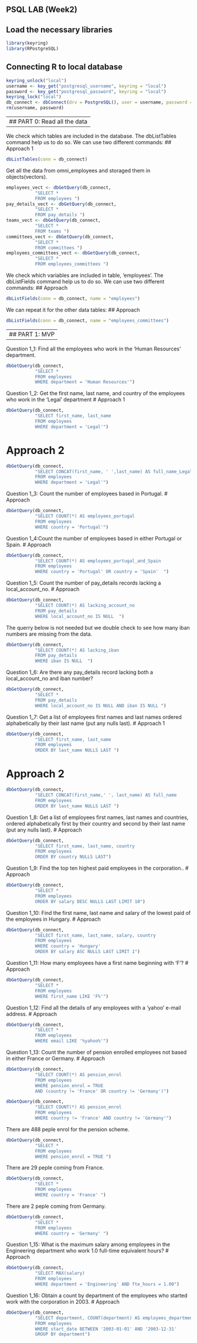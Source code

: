 #########################################################################################

##                                  PSQL LAB (Week2)

#########################################################################################

## Load the necessary libraries
```r
library(keyring)
library(RPostgreSQL)
```


## Connecting R to local database
```r
keyring_unlock("local")
username <- key_get("postgresql_username", keyring = "local") 
password <- key_get("postgresql_password", keyring = "local")
keyring_lock("local")
db_connect <- dbConnect(drv = PostgreSQL(), user = username, password = password, dbname = "omni_employees", host = "localhost")
rm(username, password)
```

---------------------------------------------------------------------------------------------
##                         PART 0: Read all the data
---------------------------------------------------------------------------------------------

We check which tables are included in the database. The dbListTables command help us to do so. We can use two different commands:
## Approach 1
```r
dbListTables(conn = db_connect)
```

Get all the data from omni_employees and storaged them in objects(vectors).
```r
employees_vect <- dbGetQuery(db_connect, 
           "SELECT *
           FROM employees ") 
pay_details_vect <- dbGetQuery(db_connect, 
           "SELECT *
           FROM pay_details ") 
teams_vect <- dbGetQuery(db_connect, 
           "SELECT *
           FROM teams ") 
committees_vect <- dbGetQuery(db_connect, 
           "SELECT *
           FROM committees ") 
employees_committees_vect <- dbGetQuery(db_connect, 
           "SELECT *
           FROM employees_committees ") 
```

We check which variables are included in table, 'employees'. The dbListFields command help us to do so. We can use two different commands:
## Approach
```r
dbListFields(conn = db_connect, name = "employees")
```

We can repeat it for the other data tables:
## Approach
```r
dbListFields(conn = db_connect, name = "employees_committees")
```

---------------------------------------------------------------------------------------------
##                         PART 1: MVP
---------------------------------------------------------------------------------------------




Question 1_1: Find all the employees who work in the ‘Human Resources’ department.

```r
dbGetQuery(db_connect, 
           "SELECT *
           FROM employees 
           WHERE department = 'Human Resources'") 
```

Question 1_2: Get the first name, last name, and country of the employees who work in the ‘Legal’ department
# Approach 1
```r
dbGetQuery(db_connect, 
           "SELECT first_name, last_name
           FROM employees 
           WHERE department = 'Legal'") 
```

# Approach 2
```r
dbGetQuery(db_connect, 
           "SELECT CONCAT(first_name, ' ',last_name) AS full_name_Legal_department
           FROM employees 
           WHERE department = 'Legal'") 
```

Question 1_3: Count the number of employees based in Portugal.
# Approach
```r
dbGetQuery(db_connect, 
           "SELECT COUNT(*) AS employees_portugal
           FROM employees 
           WHERE country = 'Portugal'") 
```

Question 1_4:Count the number of employees based in either Portugal or Spain.
# Approach
```r
dbGetQuery(db_connect, 
           "SELECT COUNT(*) AS employees_portugal_and_Spain
           FROM employees 
           WHERE country = 'Portugal' OR country = 'Spain'  ") 
```


Question 1_5: Count the number of pay_details records lacking a local_account_no.
# Approach
```r
dbGetQuery(db_connect, 
           "SELECT COUNT(*) AS lacking_account_no
           FROM pay_details
           WHERE local_account_no IS NULL  ") 
```

The querry below is not needed but we double check to see how many iban numbers are missing from the data.
```r
dbGetQuery(db_connect, 
           "SELECT COUNT(*) AS lacking_iban
           FROM pay_details
           WHERE iban IS NULL  ") 
```

Question 1_6: Are there any pay_details record lacking both a local_account_no and iban number?
```r
dbGetQuery(db_connect, 
           "SELECT *
           FROM pay_details
           WHERE local_account_no IS NULL AND iban IS NULL ") 
```

Question 1_7: Get a list of employees first names and last names ordered alphabetically by their last name (put any nulls last).
# Approach 1
```r
dbGetQuery(db_connect, 
           "SELECT first_name, last_name
           FROM employees
           ORDER BY last_name NULLS LAST ") 
```
# Approach 2
```r
dbGetQuery(db_connect, 
           "SELECT CONCAT(first_name,' ', last_name) AS full_name
           FROM employees
           ORDER BY last_name NULLS LAST ") 
```

Question 1_8: Get a list of employees first names, last names and countries, ordered alphabetically first by their country and second by their last name (put any nulls last).
# Approach
```r
dbGetQuery(db_connect, 
           "SELECT first_name, last_name, country
           FROM employees
           ORDER BY country NULLS LAST") 
```

Question 1_9: Find the top ten highest paid employees in the corporation..
# Approach
```r
dbGetQuery(db_connect, 
           "SELECT *
           FROM employees
           ORDER BY salary DESC NULLS LAST LIMIT 10") 
```

Question 1_10: Find the first name, last name and salary of the lowest paid of the employees in Hungary.
# Approach
```r
dbGetQuery(db_connect, 
           "SELECT first_name, last_name, salary, country
           FROM employees
           WHERE country = 'Hungary'
           ORDER BY salary ASC NULLS LAST LIMIT 1") 
```

Question 1_11: How many employees have a first name beginning with ‘F’?
# Approach
```r
dbGetQuery(db_connect, 
           "SELECT *
           FROM employees
           WHERE first_name LIKE 'F%'") 
```

Question 1_12: Find all the details of any employees with a ‘yahoo’ e-mail address.
# Approach
```r
dbGetQuery(db_connect, 
           "SELECT *
           FROM employees
           WHERE email LIKE '%yahoo%'") 
```

Question 1_13: Count the number of pension enrolled employees not based in either France or Germany.
# Approach
```r
dbGetQuery(db_connect, 
           "SELECT COUNT(*) AS pension_enrol
           FROM employees
           WHERE pension_enrol = TRUE 
           AND (country != 'France' OR country != 'Germany')") 
```

```r
dbGetQuery(db_connect, 
           "SELECT COUNT(*) AS pension_enrol
           FROM employees
           WHERE country != 'France' AND country != 'Germany'") 
```

There are 488 peple enrol for the pension scheme.
```r
dbGetQuery(db_connect, 
           "SELECT *
           FROM employees
           WHERE pension_enrol = TRUE ") 
```

There are 29 peple coming from France.
```r
dbGetQuery(db_connect, 
           "SELECT *
           FROM employees
           WHERE country = 'France' ") 
```

There are 2 peple coming from Germany.
```r
dbGetQuery(db_connect, 
           "SELECT *
           FROM employees
           WHERE country = 'Germany' ") 
```


Question 1_15: What is the maximum salary among employees in the Engineering department who work 1.0 full-time equivalent hours?
# Approach
```r
dbGetQuery(db_connect, 
           "SELECT MAX(salary)
           FROM employees
           WHERE department = 'Engineering' AND fte_hours = 1.00") 
```

Question 1_16: Obtain a count by department of the employees who started work with the corporation in 2003.
# Approach
```r
dbGetQuery(db_connect, 
           "SELECT department, COUNT(department) AS employees_department
           FROM employees
           WHERE start_date BETWEEN '2003-01-01' AND '2003-12-31'
           GROUP BY department") 
```